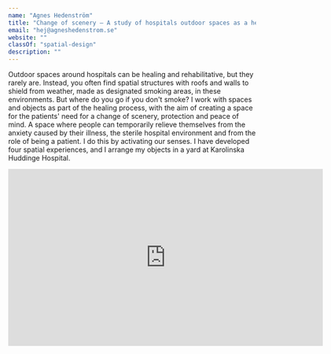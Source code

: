 ```yaml
---
name: "Agnes Hedenström"
title: "Change of scenery – A study of hospitals outdoor spaces as a healing part of healthcare"
email: "hej@agneshedenstrom.se"
website: ""
classOf: "spatial-design"
description: ""
---
```



Outdoor spaces around hospitals can be healing and rehabilitative, but they rarely are. Instead, you often find spatial structures with roofs and walls to shield from weather, made as designated smoking areas, in these environments. But where do you go if you don't smoke? 
I work with spaces and objects as part of the healing process, with the aim of creating a space for the patients' need for a change of scenery, protection and peace of mind. A space where people can temporarily relieve themselves from the anxiety caused by their illness, the sterile hospital environment and from the role of being a patient. I do this by activating our senses. I have developed four spatial experiences, and I arrange my objects in a yard at Karolinska Huddinge Hospital.

<iframe src="https://player.vimeo.com/video/425200374?title=0&byline=0&portrait=0" width="640" height="360" frameborder="0" allow="autoplay; fullscreen" allowfullscreen></iframe>

<ImageZoom 
  preview={preview1}
  zoom={zoom1}
  caption="Drawing of yard at Karolinska Huddinge"
  isTallImage={true}
/>
